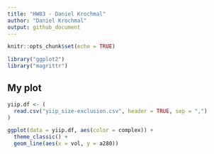 ```yaml
---
title: "HW03 - Daniel Krochmal"
author: "Daniel Krochmal"
output: github_document
---
```


```r
knitr::opts_chunk$set(echo = TRUE)
```

```r
library("ggplot2")
library("magrittr")
```

## My plot

```r
yiip.df <- (
  read.csv("yiip_size-exclusion.csv", header = TRUE, sep = ",")
)

```

```r
ggplot(data = yiip.df, aes(color = complex)) +
  theme_classic() +
  geom_line(aes(x = vol, y = a280))

```